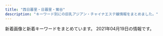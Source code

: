 ```yaml
---
title: "西日暮里・日暮里・鶯谷"
description: "キーワード別にの巨乳アジアン・チャイナエステ嬢情報をまとめました。"
---
```


新着画像と新着キーワードをまとめています。
2021年04月19日の情報です。

<DmmAffiliateIns />
<KeywordTable
  shops={
    [
    {
        "name": "\u672a\u6765",
        "img_links": [
            "http://www.relax-mirai.info/images/momo1.jpg",
            "http://www.relax-mirai.info/i/images/momo1.jpg",
            "http://www.relax-mirai.info/gals/emi1.jpg",
            "http://www.relax-mirai.info/images/m03.jpg",
            "http://www.relax-mirai.info/gals/kaka1.jpg",
            "http://www.relax-mirai.info/images/m02.jpg",
            "http://www.relax-mirai.info/i/120/sayuri1.jpg",
            "http://www.relax-mirai.info/i/images/sayuri1.jpg",
            "http://www.relax-mirai.info/images/info02.jpg",
            "http://www.relax-mirai.info/gals/aki1.jpg",
            "http://www.relax-mirai.info/images/info01.jpg",
            "http://www.relax-mirai.info/images/risa1.jpg",
            "http://www.relax-mirai.info/images/sayuri1.jpg",
            "http://www.relax-mirai.info/images/m04.jpg",
            "http://www.relax-mirai.info/gals/risa1.jpg",
            "http://www.relax-mirai.info/images/qr.jpg"
        ],
        "station": "\u65e5\u66ae\u91cc\u99c5\u6771\u53e3",
        "keywords": {},
        "url": "http://www.relax-mirai.info/"
    },
    {
        "img_links": [
            "http://momo.tyo.cm/images/pagetop.png",
            "http://momo.tyo.cm/images/top_slider02.jpg",
            "http://momo.tyo.cm/images/nav_link04.png",
            "http://momo.tyo.cm/images/nav_link01.png",
            "http://momo.tyo.cm/images/nav_link02.png",
            "http://momo.tyo.cm/images/tit_com05.png",
            "http://momo.tyo.cm/images/top_slider01.jpg",
            "http://momo.tyo.cm/images/border01.png",
            "http://momo.tyo.cm/images/tit_com01.png",
            "http://momo.tyo.cm/images/tit04.png",
            "http://momo.tyo.cm/images/tit01.png",
            "http://momo.tyo.cm/images/nav_link06.png",
            "http://momo.tyo.cm/images/tit_staff.png",
            "http://momo.tyo.cm/images/tit_com04.png",
            "http://momo.tyo.cm/images/tit05.png",
            "http://momo.tyo.cm/images/tit_com03.png",
            "http://momo.tyo.cm/photos/sites/53/2021/02/2021021607405658.jpg",
            "http://momo.tyo.cm/images/border02.png",
            "http://momo.tyo.cm/photos/sites/53/2021/02/2021021607405882.jpg",
            "http://momo.tyo.cm/images/tit03.png",
            "http://momo.tyo.cm/images/tit02.png",
            "http://momo.tyo.cm/images/tit_com.png",
            "http://momo.tyo.cm/images/nav_link03.png",
            "http://momo.tyo.cm/photos/sites/53/2021/02/2021021607405730.jpg",
            "http://momo.tyo.cm/images/news.png",
            "http://momo.tyo.cm/photos/sites/53/2021/02/2021021607405578.jpg",
            "http://momo.tyo.cm/images/tit_com02.png",
            "http://momo.tyo.cm/images/tit_link01.png",
            "http://momo.tyo.cm/images/nav_link05.png",
            "http://momo.tyo.cm/images/bg_pick.png"
        ],
        "keywords": {
            "85": 5,
            "86": 15,
            "D": 20
        },
        "name": "\u6843",
        "station": "JR\u65e5\u66ae\u91cc\u99c5\u5357\u53e3",
        "url": "http://momo.tyo.cm/"
    },
    {
        "img_links": [
            "http://lapis.tyo.cm/photos/sites/75/2021/01/2021010407562697.jpg",
            "http://lapis.tyo.cm/images/top.png",
            "http://lapis.tyo.cm/images/s_face.jpg",
            "http://lapis.tyo.cm/images/s_link.jpg",
            "http://lapis.tyo.cm/images/s_blog.jpg",
            "http://lapis.tyo.cm/images/s_pick.jpg",
            "http://lapis.tyo.cm/photos/sites/75/2021/01/2021010407562290.jpg",
            "http://lapis.tyo.cm/images/pick_bj3.jpg",
            "http://lapis.tyo.cm/images/nbj1.jpg",
            "http://lapis.tyo.cm/images/nbj3.jpg",
            "http://lapis.tyo.cm/images/pick_bj1.jpg",
            "http://lapis.tyo.cm/images/mobile.jpg",
            "http://lapis.tyo.cm/images/new.jpg",
            "http://lapis.tyo.cm/images/s_staff.jpg",
            "http://lapis.tyo.cm/photos/sites/75/2021/01/2021010407562324.jpg",
            "http://lapis.tyo.cm/photos/sites/75/2021/01/2021010407562482.jpg"
        ],
        "name": "\u30e9\u30d4\u30b9",
        "url": "http://lapis.tyo.cm/",
        "keywords": {
            "87": 3,
            "D": 14,
            "83": 4,
            "86": 7
        },
        "station": "JR\u9daf\u8c37\u99c5\u5317\u53e3"
    },
    {
        "station": "JR\u897f\u65e5\u66ae\u91cc\u99c5",
        "url": "http://onkyoukou.tyo.cm/",
        "img_links": [
            "http://onkyoukou.tyo.cm/photos/sites/88/2017/03/staff1.jpg",
            "http://onkyoukou.tyo.cm/photos/sites/88/2017/03/staff4.jpg",
            "http://onkyoukou.tyo.cm/images/face_bj3.jpg",
            "http://onkyoukou.tyo.cm/images/n1.jpg",
            "http://onkyoukou.tyo.cm/images/acc1.jpg",
            "http://onkyoukou.tyo.cm/images/nbj1.jpg",
            "http://onkyoukou.tyo.cm/photos/sites/88/2017/03/staff2.jpg",
            "http://onkyoukou.tyo.cm/images/s_mobile.jpg",
            "http://onkyoukou.tyo.cm/photos/sites/88/2020/03/2020030111163079.jpg",
            "http://onkyoukou.tyo.cm/images/acc2.jpg",
            "http://onkyoukou.tyo.cm/images/face_bj.jpg",
            "http://onkyoukou.tyo.cm/images/s_pick.jpg",
            "http://onkyoukou.tyo.cm/images/s_link.jpg",
            "http://onkyoukou.tyo.cm/images/line.jpg",
            "http://onkyoukou.tyo.cm/images/s_face.jpg",
            "http://onkyoukou.tyo.cm/images/nbj3.jpg",
            "http://onkyoukou.tyo.cm/images/acc3.jpg",
            "http://onkyoukou.tyo.cm/images/s_staff1.jpg",
            "http://onkyoukou.tyo.cm/images/mobile.jpg",
            "http://onkyoukou.tyo.cm/images/s_staff.jpg",
            "http://onkyoukou.tyo.cm/images/n3.jpg",
            "http://onkyoukou.tyo.cm/images/s_news.jpg",
            "http://onkyoukou.tyo.cm/images/top.png"
        ],
        "keywords": {
            "88": 6,
            "C": 12,
            "87": 3,
            "86": 2
        },
        "name": "\u6e29\u99a8\u6e2f-\u304a\u3093\u304d\u3087\u3046\u3053\u3046-"
    },
    {
        "img_links": [
            "http://flowerscent.este.work/head_1_4691_1553674270167089.png",
            "http://flowerscent.este.work/head_2_4691_1553674270815382.png",
            "http://flowerscent.este.work/2/uploadimg/1600260826.jpg",
            "http://flowerscent.este.work/2/uploadimg/1599833697.jpg",
            "http://flowerscent.este.work/head_3_4691_1556258938113847.png"
        ],
        "url": "http://flowerscent.este.work/",
        "name": "\u3075\u308f\u3075\u308f",
        "keywords": {
            "86": 12,
            "83": 36,
            "E": 12,
            "87": 12,
            "D": 12,
            "C": 36
        },
        "station": "JR\u897f\u65e5\u66ae\u91cc\u99c5"
    },
    {
        "station": "JR\u65e5\u66ae\u91cc\u99c5\u6771\u53e3",
        "keywords": {
            "86": 9,
            "D": 8,
            "E": 1
        },
        "name": "\u548c\u5408 \u308f\u3054\u3046",
        "img_links": [
            "http://esthe-aroma.red/images/cg07.jpg",
            "http://esthe-aroma.red/images/r2.jpg",
            "http://esthe-aroma.red/images/staff_s.png",
            "http://esthe-aroma.red/images/cg10.jpg",
            "http://esthe-aroma.red/images/sruru.jpg",
            "http://esthe-aroma.red/images/precau.png",
            "http://esthe-aroma.red/images/imm.jpg",
            "http://esthe-aroma.red/link/menlog.jpg",
            "http://esthe-aroma.red/images/r3.jpg",
            "http://esthe-aroma.red/images/news.png",
            "http://esthe-aroma.red/images/cg09.jpg",
            "http://esthe-aroma.red/images/cg08.jpg",
            "http://esthe-aroma.red/images/cg02.jpg",
            "http://esthe-aroma.red/images/rec.png",
            "http://esthe-aroma.red/images/evetop.png",
            "http://esthe-aroma.red/images/top.png",
            "http://esthe-aroma.red/images/cg06.jpg",
            "http://esthe-aroma.red/images/cg03.jpg",
            "http://esthe-aroma.red/images/r1.jpg",
            "http://esthe-aroma.red/images/kan.jpg",
            "http://esthe-aroma.red/images/cg01.jpg",
            "http://esthe-aroma.red/images/r4.jpg",
            "http://esthe-aroma.red/images/cg04.jpg"
        ],
        "url": "http://esthe-aroma.red/"
    },
    {
        "name": "\u5065\u7f8e\u5802",
        "station": "JR\u9daf\u8c37\u99c5\u5317\u53e3",
        "url": "http://es-rlx.com/",
        "img_links": [
            "http://es-rlx.com/img/access/roaddm.png",
            "http://es-rlx.com/img/access/kanban.png",
            "http://es-rlx.com/staff/rumi/01mb.jpg",
            "http://es-rlx.com/staff/sakura/01.jpg",
            "http://es-rlx.com/img/access/road01.jpg",
            "http://es-rlx.com/pic/top1.jpg",
            "http://es-rlx.com/img/access/road04.jpg",
            "http://es-rlx.com/img/youtube.jpg",
            "http://es-rlx.com/img/ttl_mobile.png",
            "http://es-rlx.com/img/ttl_tnew.png",
            "http://es-rlx.com/staff/rumi/01.jpg",
            "http://es-rlx.com/staff/mai/01mb.jpg",
            "http://es-rlx.com/staff/mai/01.jpg",
            "http://es-rlx.com/img/ft_tel.png",
            "http://es-rlx.com/staff/minami/01.jpg",
            "http://es-rlx.com/pic/top2.jpg",
            "http://es-rlx.com/i/files/homeimg.jpg",
            "http://es-rlx.com/img/ttl_staff.png",
            "http://es-rlx.com/pic/head.png",
            "http://es-rlx.com/staff/anna/01mb.jpg",
            "http://es-rlx.com/staff/sakura/01mb.jpg",
            "http://es-rlx.com/pic/top3.jpg",
            "http://es-rlx.com/img/access/road02.jpg",
            "http://es-rlx.com/staff/yuki/01.jpg",
            "http://es-rlx.com/staff/minami/01mb.jpg",
            "http://es-rlx.com/staff/anna/01.jpg",
            "http://es-rlx.com/img/ttl_rec.png",
            "http://es-rlx.com/staff/yuki/01mb.jpg",
            "http://es-rlx.com/img/access/road03.jpg"
        ],
        "keywords": {
            "C": 21
        }
    },
    {
        "station": "\u753a\u5c4b\u99c51\u756a\u51fa\u53e3",
        "img_links": [
            "https://mominoki.tyo.ac/images/room3.jpg",
            "https://mominoki.tyo.ac/images/themes/pink/s_news.png",
            "https://mominoki.tyo.ac/photos/sites/41/2020/09/2020092804344859.jpg",
            "https://mominoki.tyo.ac/images/themes/pink/r3.jpg",
            "https://mominoki.tyo.ac/photos/sites/41/2020/09/2020092810535583.jpg",
            "https://mominoki.tyo.ac/images/themes/pink/s_pickup.png",
            "https://mominoki.tyo.ac/images/themes/pink/s_ranking.png",
            "https://mominoki.tyo.ac/images/themes/pink/no1.png",
            "https://mominoki.tyo.ac/photos/sites/41/2020/09/2020092801595154.jpg",
            "https://mominoki.tyo.ac/images/room2.jpg",
            "https://mominoki.tyo.ac/images/themes/pink/mobile.jpg",
            "https://mominoki.tyo.ac/images/themes/pink/s_newface.png",
            "https://mominoki.tyo.ac/photos/sites/41/2020/09/2020092804344656.jpg",
            "https://mominoki.tyo.ac/images/room1.jpg",
            "https://mominoki.tyo.ac/images/themes/pink/no2.png",
            "https://mominoki.tyo.ac/images/themes/pink/s_staff.png",
            "https://mominoki.tyo.ac/photos/sites/41/2020/11/2020111401222038.jpg",
            "https://mominoki.tyo.ac/images/themes/pink/line.png",
            "https://mominoki.tyo.ac/photos/sites/41/2021/03/202103150746598.jpg",
            "https://mominoki.tyo.ac/images/themes/pink/s_link.png",
            "https://mominoki.tyo.ac/photos/sites/41/2020/09/2020092804344750.jpg",
            "https://mominoki.tyo.ac/images/room4.jpg"
        ],
        "keywords": {
            "D": 16,
            "83": 2,
            "C": 10,
            "86": 3,
            "85": 8,
            "E": 3,
            "87": 6
        },
        "name": "\u3082\u307f\u306e\u6728",
        "url": "https://mominoki.tyo.ac/"
    },
    {
        "keywords": {
            "86": 3,
            "87": 1,
            "D": 5,
            "C": 1,
            "85": 1,
            "84": 1
        },
        "img_links": [
            "http://chou.ies.bz/photos/sites/85/2019/07/2019070106330942.jpg",
            "http://chou.ies.bz/images/n1.jpg",
            "http://chou.ies.bz/photos/sites/85/2019/06/2019062803491517.jpg",
            "http://chou.ies.bz/images/top.png",
            "http://chou.ies.bz/photos/sites/85/2020/12/2020121802483415.jpg",
            "http://chou.ies.bz/photos/sites/85/2019/07/2019070106340260.jpg",
            "http://chou.ies.bz/photos/sites/85/2019/07/2019070106320474.jpg",
            "http://chou.ies.bz/photos/sites/85/2019/07/2019070509385227.jpg",
            "http://chou.ies.bz/images/s_pick.png",
            "http://chou.ies.bz/images/s_staff.jpg",
            "http://chou.ies.bz/photos/sites/85/2020/12/2020120204150858.jpg",
            "http://chou.ies.bz/images/n3.png",
            "http://chou.ies.bz/photos/sites/85/2019/07/2019070106333414.jpg",
            "http://chou.ies.bz/photos/sites/85/2020/12/2020120204265615.jpg",
            "http://chou.ies.bz/images/s1.png",
            "http://chou.ies.bz/images/s_news.png",
            "http://chou.ies.bz/images/s3.png",
            "http://chou.ies.bz/photos/sites/85/2020/10/2020100610383828.jpg",
            "http://chou.ies.bz/images/mobile.png",
            "http://chou.ies.bz/photos/sites/85/2020/10/2020100610370157.jpg",
            "http://chou.ies.bz/photos/sites/85/2019/12/2019120602315853.jpg"
        ],
        "url": "http://chou.ies.bz/",
        "name": "\u706f\u308a\u5c4b",
        "station": "JR\u897f\u65e5\u66ae\u91cc\u99c5"
    },
    {
        "station": "JR\u9daf\u8c37\u99c5\u5317\u53e3",
        "name": "\u685c\u306e\u5bb6",
        "url": "http://www.es-ms.work/",
        "keywords": {},
        "img_links": [
            "http://www.es-ms.work/images/staff_t.jpg",
            "http://www.es-ms.work/img/sayuri1.jpg",
            "http://www.es-ms.work/staff/sayuri.jpg",
            "http://www.es-ms.work/staff/kaya.jpg",
            "http://www.es-ms.work/images/ac1.jpg",
            "http://www.es-ms.work/images/3.jpg",
            "http://www.es-ms.work/images/head.jpg",
            "http://www.es-ms.work/images/int2.jpg",
            "http://www.es-ms.work/images/1.jpg",
            "http://www.es-ms.work/images/news.jpg",
            "http://www.es-ms.work/images/2.jpg",
            "http://www.es-ms.work/images/sys.jpg",
            "http://www.es-ms.work/images/tg.jpg",
            "http://www.es-ms.work/img/kaya1.jpg",
            "http://www.es-ms.work/images/s1.png",
            "http://www.es-ms.work/images/rec1.jpg",
            "http://www.es-ms.work/images/int1.jpg",
            "http://www.es-ms.work/staff/rina.jpg",
            "http://www.es-ms.work/images/interior_t.jpg",
            "http://www.es-ms.work/img/rina1.jpg",
            "http://www.es-ms.work/images/rec2.jpg"
        ]
    },
    {
        "keywords": {
            "C": 6
        },
        "img_links": [
            "http://www.en-nippori.net/image/index/top.jpg",
            "http://www.en-nippori.net/image/therapist/03.jpg",
            "http://www.en-nippori.net/image/mainparts/images/navi01_02.jpg",
            "http://www.en-nippori.net/image/mainparts/main.jpg",
            "http://www.en-nippori.net/image/mainparts/images/navi01_05.jpg",
            "http://www.en-nippori.net/image/mainparts/images/navi01_03.jpg",
            "http://www.en-nippori.net/image/therapist/04.jpg",
            "http://www.en-nippori.net/image/mainparts/images/navi01_04.jpg",
            "http://www.en-nippori.net/image/therapist/01.jpg",
            "http://www.en-nippori.net/image/therapist/02.jpg",
            "http://www.en-nippori.net/image/therapist/06.jpg",
            "http://www.en-nippori.net/image/mainparts/images/navi01_06.jpg",
            "http://www.en-nippori.net/image/mainparts/images/navi01_07.jpg"
        ],
        "url": "http://www.en-nippori.net/",
        "name": "\u7e01",
        "station": "JR\u65e5\u66ae\u91cc\u99c5\u6771\u53e3"
    },
    {
        "station": "JR\u65e5\u66ae\u91cc\u99c5\u5357\u53e3",
        "name": "\u30bd\u30d5\u30a3\u30a2",
        "keywords": {
            "G": 2,
            "\u30c0\u30a4\u30ca\u30de\u30a4\u30c8": 1,
            "\u30bb\u30af\u30b7\u30fc": 28
        },
        "url": "https://www.sofia-est.com/",
        "img_links": [
            "https://www.sofia-est.com/img/girl/thumb/s94_1.jpg",
            "https://www.sofia-est.com/img/girl/thumb/s57_1.jpg",
            "https://www.sofia-est.com/img/girl/thumb/s81_3.jpg",
            "https://www.sofia-est.com/img/girl/list/s89_list.jpg",
            "https://www.sofia-est.com/img/girl/pickup/pickup20190509222453.jpg",
            "https://www.sofia-est.com/img/girl/list/s97_list.jpg",
            "https://www.sofia-est.com/img/girl/thumb/s99_1.jpg",
            "https://www.sofia-est.com/img/material/page5_subt1.png",
            "https://www.sofia-est.com/img/material/page4_subt2.png",
            "https://www.sofia-est.com/img/girl/thumb/s106_2.jpg",
            "https://www.sofia-est.com/img/girl/thumb/s85_2.jpg",
            "https://www.sofia-est.com/img/material/page5_subt2.png",
            "https://www.sofia-est.com/img/material/page8_subt1.png",
            "https://www.sofia-est.com/img/material/photo5.jpg",
            "https://www.sofia-est.com/img/girl/list/s81_list.jpg",
            "https://www.sofia-est.com/img/girl/thumb/s89_1.jpg",
            "https://www.sofia-est.com/img/girl/list/s111_list.jpg",
            "https://www.sofia-est.com/img/girl/main/s108_1.jpg",
            "https://www.sofia-est.com/img/girl/list/s94_list.jpg",
            "https://www.sofia-est.com/img/girl/list/s85_list.jpg",
            "https://www.sofia-est.com/img/girl/list/s57_list.jpg",
            "https://www.sofia-est.com/img/girl/main/s94_1.jpg",
            "https://www.sofia-est.com/img/top/topslide20141210.jpg",
            "https://www.sofia-est.com/img/material/page3_1_subt2.png",
            "https://www.sofia-est.com/img/girl/thumb/s106_3.jpg",
            "https://www.sofia-est.com/img/girl/main/s81_1.jpg",
            "https://www.sofia-est.com/img/girl/thumb/s106_4.jpg",
            "https://www.sofia-est.com/img/girl/pickup/pickup20200111122329.jpg",
            "https://www.sofia-est.com/img/banner/koko_120x60.png",
            "https://www.sofia-est.com/img/material/photo4.jpg",
            "https://www.sofia-est.com/img/girl/pickup/pickup20191220093702.jpg",
            "https://www.sofia-est.com/img/material/top_movie.png",
            "https://www.sofia-est.com/img/girl/list/s106_list.jpg",
            "https://www.sofia-est.com/img/girl/main/s97_1.jpg",
            "https://www.sofia-est.com/img/material/photo3.jpg",
            "https://www.sofia-est.com/img/girl/list/s84_list.jpg",
            "https://www.sofia-est.com/img/material/page8_subt2.png",
            "https://www.sofia-est.com/img/material/mobileqr.png",
            "https://www.sofia-est.com/img/material/photo8.jpg",
            "https://www.sofia-est.com/img/girl/thumb/s97_2.jpg",
            "https://www.sofia-est.com/img/girl/thumb/s56_1.jpg",
            "https://www.sofia-est.com/img/girl/main/s99_1.jpg",
            "https://www.sofia-est.com/img/girl/thumb/s85_3.jpg",
            "https://www.sofia-est.com/img/girl/thumb/s100_1.jpg",
            "https://www.sofia-est.com/img/material/photo7.jpg",
            "https://www.sofia-est.com/img/girl/list/s55_list.jpg",
            "https://www.sofia-est.com/img/girl/main/s89_1.jpg",
            "https://www.sofia-est.com/img/girl/thumb/s84_2.jpg",
            "https://www.sofia-est.com/img/material/top_news.png",
            "https://www.sofia-est.com/img/material/mob_youtube.png",
            "https://www.sofia-est.com/img/material/movieicon.png",
            "https://www.sofia-est.com/img/material/top_camp.png",
            "https://www.sofia-est.com/img/material/noimg_m.jpg",
            "https://www.sofia-est.com/img/material/photo2.jpg",
            "https://www.sofia-est.com/img/material/iph.png",
            "https://www.sofia-est.com/img/material/mob_t3.jpg",
            "https://www.sofia-est.com/img/material/mob_t4.jpg",
            "https://www.sofia-est.com/img/material/noimg_thumb.jpg",
            "https://www.sofia-est.com/img/material/mob_t2.jpg",
            "https://www.sofia-est.com/img/material/mob_t5.jpg",
            "https://www.sofia-est.com/img/material/coursepoint_rev2.png",
            "https://www.sofia-est.com/img/material/page6_subt1.png",
            "https://www.sofia-est.com/img/material/gm2_rollout.png",
            "https://www.sofia-est.com/img/material/gm6_rollout.png",
            "https://www.sofia-est.com/img/material/top_infomation.png",
            "https://www.sofia-est.com/img/girl/list/s108_list.jpg",
            "https://www.sofia-est.com/img/girl/mobilepickup/mobilepickup20200302124127.jpg",
            "https://www.sofia-est.com/img/material/courseoption_rev1.png",
            "https://www.sofia-est.com/img/girl/thumb/s106_1.jpg",
            "https://www.sofia-est.com/img/girl/thumb/s81_2.jpg",
            "https://www.sofia-est.com/img/girl/main/s106_1.jpg",
            "https://www.sofia-est.com/img/girl/thumb/s81_1.jpg",
            "https://www.sofia-est.com/img/material/sd_rt_btn.png",
            "https://www.sofia-est.com/img/material/movie_left_yaji.png",
            "https://www.sofia-est.com/img/material/mob_m4.jpg",
            "https://www.sofia-est.com/img/girl/list/s100_list.jpg",
            "https://www.sofia-est.com/img/girl/thumb/s85_1.jpg",
            "https://www.sofia-est.com/img/material/mob_m1_rev1.jpg",
            "https://www.sofia-est.com/img/material/mob_m3_rev1.jpg",
            "https://www.sofia-est.com/img/material/phototxt.jpg",
            "https://www.sofia-est.com/img/material/course_tanta2.png",
            "https://www.sofia-est.com/img/girl/thumb/s92_1.jpg",
            "https://www.sofia-est.com/img/material/gm1_rollout.png",
            "https://www.sofia-est.com/img/girl/thumb/s81_4.jpg",
            "https://www.sofia-est.com/img/material/yakusoku.png",
            "https://www.sofia-est.com/img/material/gm5_rollout.png",
            "https://www.sofia-est.com/img/girl/thumb/s84_1.jpg",
            "https://www.sofia-est.com/img/girl/thumb/s108_1.jpg",
            "https://www.sofia-est.com/img/material/page7_subt1.png",
            "https://www.sofia-est.com/img/girl/thumb/s89_2.jpg",
            "https://www.sofia-est.com/img/material/top_twitter.png",
            "https://www.sofia-est.com/img/material/page3_subt1.png",
            "https://www.sofia-est.com/img/girl/list/s56_list.jpg",
            "https://www.sofia-est.com/img/girl/pickup/pickup20191220093623.jpg",
            "https://www.sofia-est.com/img/material/page3_1_subt1.png",
            "https://www.sofia-est.com/img/girl/thumb/s106_5.jpg",
            "https://www.sofia-est.com/img/material/top_about.png",
            "https://www.sofia-est.com/img/girl/thumb/s99_2.jpg",
            "https://www.sofia-est.com/img/material/top_pickup.png",
            "https://www.sofia-est.com/img/girl/main/s92_1.jpg",
            "https://www.sofia-est.com/img/material/gm3_rollout.png",
            "https://www.sofia-est.com/img/girl/list/s92_list.jpg",
            "https://www.sofia-est.com/img/material/movie_right_yaji.png",
            "https://www.sofia-est.com/img/material/mob_m2_rev1.jpg",
            "https://www.sofia-est.com/img/material/page4_subt1.png",
            "https://www.sofia-est.com/img/girl/thumb/s92_2.jpg",
            "https://www.sofia-est.com/img/material/top_kodawariimg1.jpg",
            "https://www.sofia-est.com/img/girl/list/s99_list.jpg",
            "https://www.sofia-est.com/img/material/hosi5.png",
            "https://www.sofia-est.com/img/girl/thumb/s55_1.jpg",
            "https://www.sofia-est.com/img/girl/thumb/s97_1.jpg",
            "https://www.sofia-est.com/img/material/doublecourse_rev1.png",
            "https://www.sofia-est.com/img/material/pagetop_rollout.png",
            "https://www.sofia-est.com/img/material/top_newface.png",
            "https://www.sofia-est.com/img/material/photobig.jpg",
            "https://www.sofia-est.com/img/material/page2_subt1.png",
            "https://www.sofia-est.com/img/material/course_tanta1.png",
            "https://www.sofia-est.com/img/material/gm4_rollout.png",
            "https://www.sofia-est.com/img/material/page6_subt2.png",
            "https://www.sofia-est.com/img/material/movie20141210.jpg",
            "https://www.sofia-est.com/img/girl/main/s85_1.jpg",
            "https://www.sofia-est.com/img/material/mob_m5.jpg",
            "https://www.sofia-est.com/img/material/photo1.jpg",
            "https://www.sofia-est.com/img/material/photo6.jpg",
            "https://www.sofia-est.com/img/girl/thumb/s81_5.jpg",
            "https://www.sofia-est.com/img/material/noimg_b.jpg",
            "https://www.sofia-est.com/img/material/page6_subt3.png",
            "https://www.sofia-est.com/img/top/topslide20150918.jpg",
            "https://www.sofia-est.com/img/girl/main/s84_1.jpg",
            "https://www.sofia-est.com/img/girl/thumb/s94_2.jpg",
            "https://www.sofia-est.com/img/top/topslide20141211.jpg",
            "https://www.sofia-est.com/img/material/top_kodawari.png",
            "https://www.sofia-est.com/img/material/mob_t1.jpg",
            "https://www.sofia-est.com/img/what/coupon202009.png"
        ]
    },
    {
        "img_links": [
            "http://es-minami.com/img/yuki1.jpg",
            "http://www.es-minami.com/gals/sayuri1.jpg",
            "http://es-minami.com/gals/mika1.jpg",
            "http://es-minami.com/images/news.png",
            "http://www.es-minami.com/gals/yuki1.jpg",
            "http://es-minami.com/gals/rika1.jpg",
            "http://es-minami.com/gals/sayuri2.jpg",
            "http://www.es-minami.com/img/sayuri2.jpg",
            "http://www.es-minami.com/images/sayuri1.jpg",
            "http://es-minami.com/gals/yuki1.jpg",
            "http://es-minami.com/images/rika1.jpg",
            "http://www.es-minami.com/img/sayuri1.jpg",
            "http://es-minami.com/images/mika2.jpg",
            "http://www.es-minami.com/images/staff-bar.png",
            "http://es-minami.com/img/sayuri1.jpg",
            "http://www.es-minami.com/gals/sayuri2.jpg",
            "http://www.es-minami.com/images/pick_staff6.jpg",
            "http://es-minami.com/img/mika1.jpg",
            "http://es-minami.com/images/riri1.jpg",
            "http://es-minami.com/img/sayuri2.jpg",
            "http://www.es-minami.com/images/rika1.jpg",
            "http://es-minami.com/images/pick_staff6.jpg",
            "http://www.es-minami.com/images/sayuri2.jpg",
            "http://www.es-minami.com/img/riri1.jpg",
            "http://es-minami.com/gals/riri1.jpg",
            "http://es-minami.com/images/yuki1.jpg",
            "http://www.es-minami.com/images/yuki1.jpg",
            "http://es-minami.com/images/sayuri1.jpg",
            "http://es-minami.com/img/riri1.jpg",
            "http://www.es-minami.com/images/riri1.jpg",
            "http://www.es-minami.com/images/mika2.jpg",
            "http://www.es-minami.com/img/nana1.jpg",
            "http://www.es-minami.com/img/mika1.jpg",
            "http://www.es-minami.com/images/nana1.jpg",
            "http://es-minami.com/images/nana1.jpg",
            "http://es-minami.com/images/sayuri2.jpg",
            "http://www.es-minami.com/images/mobole.png",
            "http://es-minami.com/images/staff-bar.png",
            "http://www.es-minami.com/images/news.png",
            "http://es-minami.com/gals/mika2.jpg",
            "http://www.es-minami.com/gals/nana1.jpg",
            "http://www.es-minami.com/img/yuki1.jpg",
            "http://es-minami.com/img/mika2.jpg",
            "http://es-minami.com/gals/nana1.jpg",
            "http://es-minami.com/gals/sakura1.jpg",
            "http://es-minami.com/images/mika1.jpg",
            "http://www.es-minami.com/gals/mika1.jpg",
            "http://www.es-minami.com/gals/mika2.jpg",
            "http://es-minami.com/images/mobole.png",
            "http://www.es-minami.com/img/mika2.jpg",
            "http://www.es-minami.com/images/mika1.jpg",
            "http://es-minami.com/gals/sayuri1.jpg",
            "http://www.es-minami.com/gals/rika1.jpg",
            "http://www.es-minami.com/gals/riri1.jpg",
            "http://www.es-minami.com/gals/sakura1.jpg",
            "http://es-minami.com/img/nana1.jpg"
        ],
        "name": "\u307f\u306a\u307f",
        "station": "JR\u65e5\u66ae\u91cc\u99c5\u6771\u53e3",
        "keywords": {},
        "url": "http://es-minami.com/"
    },
    {
        "station": "JR\u9daf\u8c37\u99c5\u5317\u53e3",
        "keywords": {},
        "img_links": [
            "http://www.ai-lian.work/images/1.jpg",
            "http://www.ai-lian.work/img/yui1.jpg",
            "http://www.ai-lian.work/images/2.jpg",
            "http://www.ai-lian.work/images/int1.jpg",
            "http://www.ai-lian.work/images/tel.jpg",
            "http://www.ai-lian.work/images/line.png",
            "http://www.ai-lian.work/images/mobile.jpg",
            "http://www.ai-lian.work/images/interior_t.jpg",
            "http://www.ai-lian.work/images/int2.jpg",
            "http://www.ai-lian.work/img/aya1.jpg",
            "http://www.ai-lian.work/img/saya1.jpg",
            "http://www.ai-lian.work/images/head.jpg",
            "http://www.ai-lian.work/images/staff_t.jpg",
            "http://www.ai-lian.work/images/sys1.jpg",
            "http://www.ai-lian.work/images/news.jpg",
            "http://www.ai-lian.work/images/3.jpg",
            "http://www.ai-lian.work/images/rec1.jpg",
            "http://www.ai-lian.work/images/ta.jpg"
        ],
        "name": "\u5fc3\u7f8e",
        "url": "http://www.ai-lian.work/"
    },
    {
        "station": "JR\u7530\u7aef\u99c5",
        "keywords": {
            "\u4e73": 5
        },
        "name": "\u30ed\u30fc\u30ba",
        "img_links": [
            "http://minopom.xyz/uploads/allimg/210410/1-210410144323118.jpg",
            "http://minopom.xyz/picture/room3.jpg",
            "http://minopom.xyz/uploads/210406/1-2104061433121E.jpg",
            "http://minopom.xyz/uploads/allimg/210410/1-21041014500NX.jpg",
            "http://www.minopom.xyz/uploads/allimg/210410/1-2104101450455A.jpg",
            "http://minopom.xyz/picture/img.site-builder.jpg",
            "http://minopom.xyz/uploads/allimg/210410/1-2104101450455A.jpg",
            "http://minopom.xyz/picture/room2.jpg",
            "http://www.minopom.xyz/uploads/allimg/210410/1-210410145124148.jpg",
            "http://minopom.xyz/uploads/allimg/210410/1-21041014450GC.jpg",
            "http://minopom.xyz/uploads/210406/1-210406143111G0.jpg",
            "http://www.minopom.xyz/picture/totop_04.png",
            "http://minopom.xyz/uploads/allimg/210410/1-210410145204C9.jpg",
            "http://minopom.xyz/picture/totop_04.png",
            "http://www.minopom.xyz/picture/img.site-builder.jpg",
            "http://www.minopom.xyz/uploads/allimg/210410/1-210410145204C9.jpg",
            "http://www.minopom.xyz/uploads/allimg/210419/1-210419142001C9.jpg",
            "http://www.minopom.xyz/uploads/allimg/210410/1-21041014450GC.jpg",
            "http://minopom.xyz/picture/room1.jpg",
            "http://minopom.xyz/uploads/210419/1-21041914162C16.jpg",
            "http://minopom.xyz/uploads/210406/1-210406143244C2.jpg",
            "http://www.minopom.xyz/picture/head.jpg",
            "http://minopom.xyz/uploads/allimg/210406/1-21040614313L45.jpg",
            "http://minopom.xyz/uploads/allimg/210410/1-210410144PY50.jpg",
            "http://www.minopom.xyz/uploads/allimg/210410/1-21041014413S64.jpg",
            "http://minopom.xyz/picture/head.jpg",
            "http://minopom.xyz/uploads/allimg/210410/1-210410145124148.jpg",
            "http://minopom.xyz/uploads/allimg/210419/1-210419142001C9.jpg",
            "http://www.minopom.xyz/uploads/allimg/210410/1-210410144323118.jpg",
            "http://minopom.xyz/uploads/allimg/210410/1-21041014413S64.jpg",
            "http://minopom.xyz/uploads/allimg/210410/1-210410144U4934.jpg"
        ],
        "url": "http://minopom.xyz/"
    },
    {
        "keywords": {
            "E": 6,
            "C": 18,
            "86": 19,
            "94": 3,
            "F": 3,
            "D": 50,
            "85": 17
        },
        "name": "\u306f\u305f\u3061",
        "url": "http://www.mac-riraku106.xyz/",
        "img_links": [
            "http://www.mac-riraku106.xyz/uploads/200608/1-20060Q02506204.jpg",
            "http://www.mac-riraku106.xyz/uploads/191106/1-191106092J62Y.jpg",
            "http://www.mac-riraku106.xyz/uploads/191128/1-19112Q3102OP.jpg",
            "http://www.mac-riraku106.xyz/uploads/200317/1-20031G44235R7.jpg",
            "http://www.mac-riraku106.xyz/uploads/190723/30-1.jpg",
            "http://www.mac-riraku106.xyz/uploads/200818/1-200QQ554231G.jpg",
            "http://www.mac-riraku106.xyz/uploads/191106/1-191106092T0531.jpg",
            "http://www.mac-riraku106.xyz/uploads/200310/1-20031013091I08.jpg",
            "http://www.mac-riraku106.xyz/uploads/190723/25-1.jpg",
            "http://www.mac-riraku106.xyz/uploads/200325/1-2003251H340B9.jpg",
            "http://www.mac-riraku106.xyz/static/picture/michi02.png",
            "http://www.mac-riraku106.xyz/uploads/200501/1-200501125150516.jpg",
            "http://www.mac-riraku106.xyz/uploads/200317/1-20031G4420c38.jpg",
            "http://www.mac-riraku106.xyz/uploads/200801/1-200P1110412514.jpg",
            "http://www.mac-riraku106.xyz/uploads/190723/21-1.jpg",
            "http://www.mac-riraku106.xyz/uploads/190723/23-2.jpg",
            "http://www.mac-riraku106.xyz/uploads/200501/1-200501125300127.jpg",
            "http://www.mac-riraku106.xyz/static/picture/call.png",
            "http://www.mac-riraku106.xyz/uploads/190906/1-1ZZ6125225A4.jpg",
            "http://www.mac-riraku106.xyz/static/picture/top-img02.png",
            "http://www.mac-riraku106.xyz/uploads/200818/1-200QQ55415J4.jpg",
            "http://www.mac-riraku106.xyz/uploads/200501/1-200501125251121.jpg",
            "http://www.mac-riraku106.xyz/uploads/200501/1-200501145002a7.jpg",
            "http://www.mac-riraku106.xyz/uploads/190826/1-1ZR614462Qa.jpg",
            "http://www.mac-riraku106.xyz/uploads/190926/1-1Z926131T2408.jpg",
            "http://www.mac-riraku106.xyz/uploads/190723/33-1.jpg",
            "http://www.mac-riraku106.xyz/static/picture/2.jpg",
            "http://www.mac-riraku106.xyz/uploads/200501/1-200501144951148.jpg",
            "http://www.mac-riraku106.xyz/uploads/200801/1-200P1110A4M2.jpg",
            "http://www.mac-riraku106.xyz/uploads/191008/1-19100Q5451M20.jpg",
            "http://www.mac-riraku106.xyz/uploads/190723/10-2.jpg",
            "http://www.mac-riraku106.xyz/static/picture/top-img03.png",
            "http://www.mac-riraku106.xyz/uploads/200801/1-200P1110631926.jpg",
            "http://www.mac-riraku106.xyz/uploads/190723/1-2.jpg",
            "http://www.mac-riraku106.xyz/uploads/191128/1-19112Q31009521.jpg",
            "http://www.mac-riraku106.xyz/uploads/200501/1-200501145011C2.jpg",
            "http://www.mac-riraku106.xyz/uploads/190723/23-1.jpg",
            "http://www.mac-riraku106.xyz/uploads/200608/1-20060Q0251EY.jpg",
            "http://www.mac-riraku106.xyz/static/picture/top-img09.png",
            "http://www.mac-riraku106.xyz/uploads/200818/1-200QQ5535E92.jpg",
            "http://www.mac-riraku106.xyz/uploads/190926/1-1Z926131R6102.jpg",
            "http://www.mac-riraku106.xyz/uploads/191209/1-1912091229204E.jpg",
            "http://www.mac-riraku106.xyz/uploads/191209/1-191209122ZY50.jpg",
            "http://www.mac-riraku106.xyz/uploads/200317/1-20031G44220J0.jpg",
            "http://www.mac-riraku106.xyz/uploads/200325/1-2003251H312V4.jpg",
            "http://www.mac-riraku106.xyz/uploads/190826/1-1ZR6144611E0.jpg",
            "http://www.mac-riraku106.xyz/uploads/190906/1-1ZZ612503C39.jpg",
            "http://www.mac-riraku106.xyz/uploads/200310/1-200310130Z0421.jpg",
            "http://www.mac-riraku106.xyz/static/picture/tel.png",
            "http://www.mac-riraku106.xyz/uploads/191219/1-19121912423J29.jpg",
            "http://www.mac-riraku106.xyz/uploads/191008/1-19100Q5453V63.jpg",
            "http://www.mac-riraku106.xyz/static/picture/top-img01.png",
            "http://www.mac-riraku106.xyz/uploads/191219/1-191219124141563.jpg",
            "http://www.mac-riraku106.xyz/uploads/190723/34-1.jpg",
            "http://www.mac-riraku106.xyz/static/picture/michi01.png",
            "http://www.mac-riraku106.xyz/uploads/191106/1-191106092S0357.jpg",
            "http://www.mac-riraku106.xyz/uploads/190723/10-1.jpg",
            "http://www.mac-riraku106.xyz/uploads/191128/1-19112Q3111UF.jpg",
            "http://www.mac-riraku106.xyz/static/picture/1.jpg",
            "http://www.mac-riraku106.xyz/uploads/200501/1-200501125159161.jpg",
            "http://www.mac-riraku106.xyz/uploads/191209/1-191209123459153.jpg",
            "http://www.mac-riraku106.xyz/uploads/190723/23-3.jpg",
            "http://www.mac-riraku106.xyz/uploads/200310/1-200310130925920.jpg",
            "http://www.mac-riraku106.xyz/uploads/190723/1-1.jpg"
        ],
        "station": "JR\u65e5\u66ae\u91cc\u99c5\u5357\u53e3"
    }
]
}
/>
<DmmAffiliateScript />
